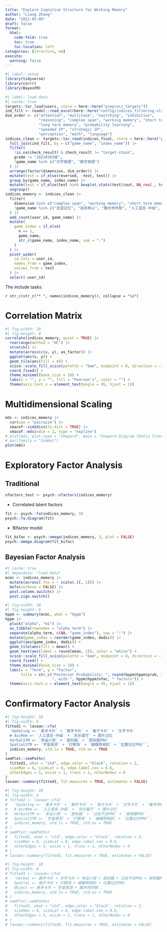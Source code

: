 ```yaml
---
title: "Explore Cognitive Structure for Working Memory"
author: "Liang Zhang"
date: "2022-05-09"
draft: false
format: 
  html:
    code-fold: true
    toc: true
    toc-location: left
categories: [structure, wm]
execute:
  warning: false
---
```


```r
#| label: setup
library(tidyverse)
library(corrr)
library(BayesFM)
```

```r
#| label: load-data
#| cache: true
targets::tar_load(users, store = here::here("preproc/_targets"))
ind_filt <- readxl::read_excel(here::here("config/indices_filtering.xlsx"))
dim_order <- c("attention", "multitask", "switching", "inhibition", 
               "reasoning", "complex span", "working memory", "short term memory", 
               "long term memory", "probability learning",
               "speeded IP", "strategic IP", 
               "perception", "math", "language")
indices_clean <- targets::tar_read(indices_final, store = here::here("preproc/_targets")) |> 
  full_join(ind_filt, by = c("game_name", "index_name")) |> 
  filter(
    !is.na(check_result) & check_result != "target-stash",
    grade != "20220303级",
    !game_name %in% c("文字推理", "数字推理")
  ) |>
  arrange(factor(dimension, dim_order)) |>
  mutate(test = if_else(reversed, -test, test)) |>
  group_by(game_name, index_name) |>
  mutate(test = if_else(test %in% boxplot.stats(test)$out, NA_real_, test)) |> 
  ungroup()
indices_memory <- indices_clean |> 
  filter(
    dimension %in% c("complex span", "working memory", "short term memory", "long term memory"),
    !game_name %in% c("言语记忆", "连续再认", "魔术师终极", "人工语言-中级", "图片记忆", "欢乐餐厅", "过目不忘PRO")
  ) |>
  add_count(user_id, game_name) |> 
  mutate(
    game_index = if_else(
      n == 1, 
      game_name, 
      str_c(game_name, index_name, sep = "-")
    )
  ) |> 
  pivot_wider(
    id_cols = user_id,
    names_from = game_index,
    values_from = test
  ) |> 
  select(-user_id)
```

The include tasks: 

`r str_c(str_c("* ", names(indices_memory)), collapse = "\n")`

# Correlation Matrix

```r
#| fig-width: 10
#| fig-height: 8
correlate(indices_memory, quiet = TRUE) |> 
  rearrange(method = "HC") |> 
  stretch() |> 
  mutate(across(c(x, y), as_factor)) |>
  ggplot(aes(x, y)) +
  geom_tile(aes(fill = r)) +
  scico::scale_fill_scico(palette = "bam", midpoint = 0, direction = -1) +
  coord_fixed() +
  theme_minimal(base_size = 18) +
  labs(x = "", y = "", fill = "Pearson's", color = "") +
  theme(axis.text.x = element_text(angle = 45, hjust = 1))
```

# Multidimensional Scaling

```r
mds <- indices_memory |> 
  cor(use = "pairwise") |> 
  smacof::sim2diss(to.dist = TRUE) |> 
  smacof::mds(ndim = 2, type = "mspline")
# plot(mds, plot.type = "Shepard", main = "Shepard Diagram (Ratio Transformation)")
# par(family = "SimHei")
plot(mds)
```

# Exploratory Factor Analysis

## Traditional

```r
nfactors_test <- psych::nfactors(indices_memory)
```

* Correlated latent factors

```r
fit <- psych::fa(indices_memory, 3)
psych::fa.diagram(fit)
```

* Bifactor model

```r
fit_bifac <- psych::omega(indices_memory, 3, plot = FALSE)
psych::omega.diagram(fit_bifac)
```

## Bayesian Factor Analysis

```r
#| cache: true
#| dependson: "load-data"
mcmc <- indices_memory |> 
  mutate(across(.fns = ~ scale(.)[, 1])) |> 
  befa(verbose = FALSE) |> 
  post.column.switch() |> 
  post.sign.switch()
```

```r
#| fig-width: 10
#| fig-height: 6
hppm <- summary(mcmc, what = "hppm")
hppm |> 
  pluck("alpha", "m1") |> 
  as_tibble(rownames = "alpha_term") |> 
  separate(alpha_term, c(NA, "game_index"), sep = ":") |> 
  mutate(game_index = reorder(game_index, dedic)) |> 
  ggplot(aes(game_index, dedic)) +
  geom_tile(aes(fill = mean)) +
  geom_text(aes(label = round(mean, 2)), color = "white") +
  scico::scale_fill_scico(palette = "bam", midpoint = 0, direction = -1) +
  coord_fixed() +
  theme_minimal(base_size = 18) +
  labs(x = "Term", y = "Factor", 
       title = str_c("Posterior Probability: ", round(hppm$hppm$prob, 2), 
                     ", with ", hppm$hppm$nfac, " factors")) +
  theme(axis.text.x = element_text(angle = 45, hjust = 1))
```

# Confirmatory Factor Analysis

```r
#| fig-height: 10
#| fig-width: 6
fitted1 <- lavaan::cfa(
  'Updating =~ `美术卡片` + `数字卡片` + `格子卡片` + `文字卡片`
  # AscMem =~ `人工语言-中级` + `欢乐餐厅` + 图片记忆
  VerbalSTM =~ `幸运小球` + `密码箱` + `顺背数PRO`
  SpatialSTM =~ `宇宙黑洞` + `打靶场` + `蝴蝶照相机` + `位置记忆PRO`',
  indices_memory, std.lv = TRUE, std.ov = TRUE
)
semPlot::semPaths(
  fitted1, what = "std", edge.color = "black", rotation = 2,
  sizeMan = 6, sizeLat = 8, edge.label.cex = 0.6, 
  nCharEdges = 5, esize = 1, trans = 1, nCharNodes = 0
)
lavaan::summary(fitted1, fit.measures = TRUE, estimates = FALSE)
```

<!-- ## No Associative Memory -->

```r
#| fig-height: 10
#| fig-width: 6
# fitted2 <- lavaan::cfa(
#   'Updating =~ `美术卡片` + `数字卡片` + `格子卡片` + `文字卡片` + `魔术师终极`
#   # AscMem =~ `人工语言-中级` + `欢乐餐厅` + 图片记忆
#   VerbalSTM =~ `幸运小球` + `密码箱` + `过目不忘PRO` + `顺背数PRO`
#   SpatialSTM =~ `宇宙黑洞` + `打靶场` + `蝴蝶照相机` + `位置记忆PRO`',
#   indices_memory, std.lv = TRUE, std.ov = TRUE
# )
# semPlot::semPaths(
#   fitted2, what = "std", edge.color = "black", rotation = 2,
#   sizeMan = 6, sizeLat = 8, edge.label.cex = 0.6, 
#   nCharEdges = 5, esize = 1, trans = 1, nCharNodes = 0
# )
# lavaan::summary(fitted2, fit.measures = TRUE, estimates = FALSE)
```

<!-- ## Input Material Model -->

<!-- > Not fitted well. -->

```r
#| fig-height: 10
#| fig-width: 6
# fitted3 <- lavaan::cfa(
#   'Verbal =~ 数字卡片 + 文字卡片 + 幸运小球 + 密码箱 + 过目不忘PRO + 顺背数PRO
#   Spatial =~ 格子卡片 + 打靶场 + 蝴蝶照相机 + 位置记忆PRO
#   Object =~ 美术卡片 + 宇宙黑洞 + 魔术师终极',
#   indices_memory, std.lv = TRUE, std.ov = TRUE
# )
# semPlot::semPaths(
#   fitted3, what = "std", edge.color = "black", rotation = 2,
#   sizeMan = 6, sizeLat = 8, edge.label.cex = 0.6, 
#   nCharEdges = 5, esize = 1, trans = 1, nCharNodes = 0
# )
# lavaan::summary(fitted3, fit.measures = TRUE, estimates = FALSE)
```
